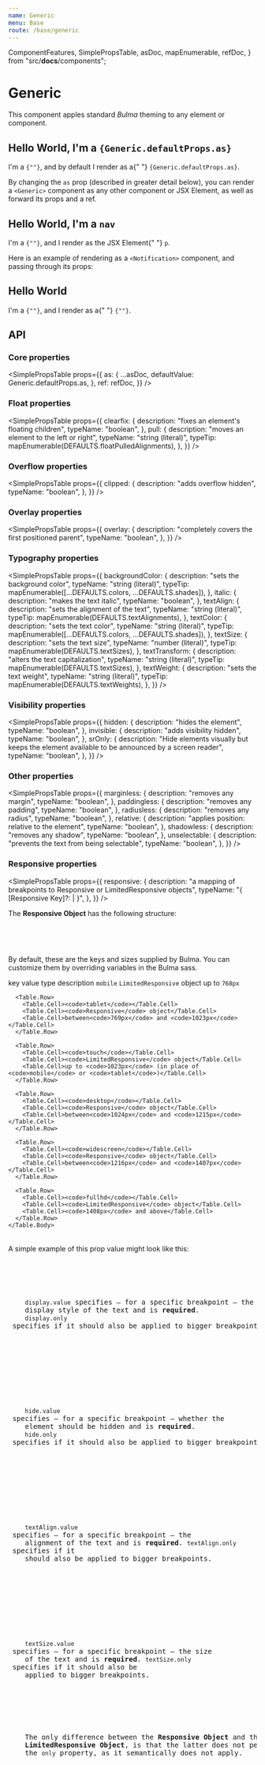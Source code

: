 ```yaml
---
name: Generic
menu: Base
route: /base/generic
---
```



  ComponentFeatures,
  SimplePropsTable,
  asDoc,
  mapEnumerable,
  refDoc,
} from "src/__docs__/components";

# Generic

This component apples standard _Bulma_ theming to any element or component.

<Playground>
  <Generic>
    <h2>
      Hello World, I'm a <code>{Generic.defaultProps.as}</code>
    </h2>
    <span>
      I'm a <code>{"<Generic>"}</code>, and by default I render as a{" "}
      <code>{Generic.defaultProps.as}</code>.
    </span>
  </Generic>
</Playground>

By changing the `as` prop (described in greater detail below), you can render a `<Generic>` component as any other component or JSX Element, as well as forward its props and a ref.

<Playground>
  <Generic as="nav">
    <h2>
      Hello World, I'm a <code>nav</code>
    </h2>
    <span>
      I'm a <code>{"<Generic>"}</code>, and I render as the JSX Element{" "}
      <code>p</code>.
    </span>
  </Generic>
</Playground>

Here is an example of rendering as a `<Notification>` component, and passing through its props:

<Playground>
  <Generic as={Notification} color="primary">
    <h2>Hello World</h2>
    <p>
      I'm a <code>{"<Generic>"}</code>, and I render as a{" "}
      <code>{"<Notification>"}</code>.
    </p>
  </Generic>
</Playground>

## API

<ComponentFeatures asType={Generic.defaultProps.as} />

### Core properties

<SimplePropsTable
  props={{
    as: {
      ...asDoc,
      defaultValue: Generic.defaultProps.as,
    },
    ref: refDoc,
  }}
/>

### Float properties

<SimplePropsTable
  props={{
    clearfix: {
      description: "fixes an element's floating children",
      typeName: "boolean",
    },
    pull: {
      description: "moves an element to the left or right",
      typeName: "string (literal)",
      typeTip: mapEnumerable(DEFAULTS.floatPulledAlignments),
    },
  }}
/>

### Overflow properties

<SimplePropsTable
  props={{
    clipped: {
      description: "adds overflow hidden",
      typeName: "boolean",
    },
  }}
/>

### Overlay properties

<SimplePropsTable
  props={{
    overlay: {
      description: "completely covers the first positioned parent",
      typeName: "boolean",
    },
  }}
/>

### Typography properties

<SimplePropsTable
  props={{
    backgroundColor: {
      description: "sets the background color",
      typeName: "string (literal)",
      typeTip: mapEnumerable([...DEFAULTS.colors, ...DEFAULTS.shades]),
    },
    italic: {
      description: "makes the text italic",
      typeName: "boolean",
    },
    textAlign: {
      description: "sets the alignment of the text",
      typeName: "string (literal)",
      typeTip: mapEnumerable(DEFAULTS.textAlignments),
    },
    textColor: {
      description: "sets the text color",
      typeName: "string (literal)",
      typeTip: mapEnumerable([...DEFAULTS.colors, ...DEFAULTS.shades]),
    },
    textSize: {
      description: "sets the text size",
      typeName: "number (literal)",
      typeTip: mapEnumerable(DEFAULTS.textSizes),
    },
    textTransform: {
      description: "alters the text capitalization",
      typeName: "string (literal)",
      typeTip: mapEnumerable(DEFAULTS.textSizes),
    },
    textWeight: {
      description: "sets the text weight",
      typeName: "string (literal)",
      typeTip: mapEnumerable(DEFAULTS.textWeights),
    },
  }}
/>

### Visibility properties

<SimplePropsTable
  props={{
    hidden: {
      description: "hides the element",
      typeName: "boolean",
    },
    invisible: {
      description: "adds visibility hidden",
      typeName: "boolean",
    },
    srOnly: {
      description:
        "Hide elements visually but keeps the element available to be announced by a screen reader",
      typeName: "boolean",
    },
  }}
/>

### Other properties

<SimplePropsTable
  props={{
    marginless: {
      description: "removes any margin",
      typeName: "boolean",
    },
    paddingless: {
      description: "removes any padding",
      typeName: "boolean",
    },
    radiusless: {
      description: "removes any radius",
      typeName: "boolean",
    },
    relative: {
      description: "applies position: relative to the element",
      typeName: "boolean",
    },
    shadowless: {
      description: "removes any shadow",
      typeName: "boolean",
    },
    unselectable: {
      description: "prevents the text from being selectable",
      typeName: "boolean",
    },
  }}
/>

### Responsive properties

<SimplePropsTable
  props={{
    responsive: {
      description:
        "a mapping of breakpoints to Responsive or LimitedResponsive objects",
      typeName: "{ [Responsive Key]?: <Responsive> | <LimitedResponsive> }",
    },
  }}
/>

<Notification>
  <Title as="h5" size={5}>Responsive Object & LimitedResponsive Object</Title>
  <div>
    <p>
      The <strong>Responsive Object</strong> has the following structure:
    </p>
    <pre
      children={JSON.stringify(
        {
          display: {
            only: "boolean",
            value: mapEnumerable(DEFAULTS.displays).replace(/["]/g, "'"),
          },
          hide: {
            only: "boolean",
            value: "boolean",
          },
          textAlign: {
            only: "boolean",
            value: mapEnumerable(DEFAULTS.textAlignments).replace(/["]/g, "'"),
          },
          textSize: {
            only: "boolean",
            value: mapEnumerable(DEFAULTS.textSizes).replace(/["]/g, "'"),
          },
        },
        null,
        2,
      ).replace(/["]/g, "")}
    />
    <br />
  </div>

  <Title as="h5" size={5}>
    <code>responsive</code> keys
  </Title>
  <p>
    By default, these are the keys and sizes supplied by Bulma.
    You can customize them by overriding variables in the Bulma sass.
  </p>
  <Table bordered narrow striped fullwidth>
    <Table.Head>
      <Table.Row>
        <Table.Heading>key</Table.Heading>
        <Table.Heading>value type</Table.Heading>
        <Table.Heading>description</Table.Heading>
      </Table.Row>
    </Table.Head>
    <Table.Body>
      <Table.Row>
        <Table.Cell><code>mobile</code></Table.Cell>
        <Table.Cell><code>LimitedResponsive</code> object</Table.Cell>
        <Table.Cell>up to <code>768px</code></Table.Cell>
      </Table.Row>

      <Table.Row>
        <Table.Cell><code>tablet</code></Table.Cell>
        <Table.Cell><code>Responsive</code> object</Table.Cell>
        <Table.Cell>between<code>769px</code> and <code>1023px</code></Table.Cell>
      </Table.Row>

      <Table.Row>
        <Table.Cell><code>touch</code></Table.Cell>
        <Table.Cell><code>LimitedResponsive</code> object</Table.Cell>
        <Table.Cell>up to <code>1023px</code> (in place of <code>mobile</code> or <code>tablet</code>)</Table.Cell>
      </Table.Row>

      <Table.Row>
        <Table.Cell><code>desktop</code></Table.Cell>
        <Table.Cell><code>Responsive</code> object</Table.Cell>
        <Table.Cell>between<code>1024px</code> and <code>1215px</code></Table.Cell>
      </Table.Row>

      <Table.Row>
        <Table.Cell><code>widescreen</code></Table.Cell>
        <Table.Cell><code>Responsive</code> object</Table.Cell>
        <Table.Cell>between<code>1216px</code> and <code>1407px</code></Table.Cell>
      </Table.Row>

      <Table.Row>
        <Table.Cell><code>fullhd</code></Table.Cell>
        <Table.Cell><code>LimitedResponsive</code> object</Table.Cell>
        <Table.Cell><code>1408px</code> and above</Table.Cell>
      </Table.Row>
    </Table.Body>

  </Table>

  <p>
    A simple example of this prop value might look like this:
  </p>
  <pre
    children={JSON.stringify(
      {
        touch: { hide: { value: true } },
        desktop: { display: { only: true, value: "'block'" }}
      },
      null,
      2,
    ).replace(/["]/g, "")}
  />

  <Title as="h5" size={5}>
    display
  </Title>
  <p>
    <code>display.value</code> specifies – for a specific breakpoint – the
    display style of the text and is <strong>required</strong>.
    <code>display.only</code> specifies if it should also be applied to bigger breakpoints.
  </p>

  <br />
  <Title as="h5" size={5}>
    hide
  </Title>
  <p>
    <code>hide.value</code> specifies – for a specific breakpoint – whether the
    element should be hidden and is <strong>required</strong>.
    <code>hide.only</code> specifies if it should also be applied to bigger breakpoints.
  </p>

  <br />
  <Title as="h5" size={5}>
    textAlign
  </Title>
  <p>
    <code>textAlign.value</code> specifies – for a specific breakpoint – the
    alignment of the text and is <strong>required</strong>. <code>textAlign.only</code> specifies if it
    should also be applied to bigger breakpoints.
  </p>

  <br />
  <Title as="h5" size={5}>
    textSize
  </Title>
  <p>
    <code>textSize.value</code> specifies – for a specific breakpoint – the size
    of the text and is <strong>required</strong>. <code>textSize.only</code> specifies if it should also be
    applied to bigger breakpoints.
  </p>

  <br />
  <Generic as="p" textColor="info">
    The only difference between the <strong>Responsive Object</strong> and the{" "}
    <strong>LimitedResponsive Object</strong>, is that the latter does not permit
    the <code>only</code> property, as it semantically does not apply.
  </Generic>

</Notification>
